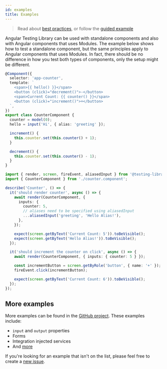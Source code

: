 ```yaml
---
id: examples
title: Examples
---
```


> Read about
> [best practices](https://timdeschryver.dev/blog/good-testing-practices-with-angular-testing-library),
> or follow the
> [guided example](https://timdeschryver.dev/blog/getting-the-most-value-out-of-your-angular-component-tests)

Angular Testing Library can be used with standalone components and also with Angular components that uses Modules.
The example below shows how to test a standalone component, but the same principles apply to Angular components that uses Modules.
In fact, there should be no difference in how you test both types of components, only the setup might be different.

```ts title="counter.component.ts"
@Component({
  selector: 'app-counter',
  template: `
    <span>{{ hello() }}</span>
    <button (click)="decrement()">-</button>
    <span>Current Count: {{ counter() }}</span>
    <button (click)="increment()">+</button>
  `,
})
export class CounterComponent {
  counter = model(0);
  hello = input('Hi', { alias: 'greeting' });

  increment() {
    this.counter.set(this.counter() + 1);
  }

  decrement() {
    this.counter.set(this.counter() - 1);
  }
}
```

```typescript title="counter.component.spec.ts"
import { render, screen, fireEvent, aliasedInput } from '@testing-library/angular';
import { CounterComponent } from './counter.component';

describe('Counter', () => {
  it('should render counter', async () => {
    await render(CounterComponent, {
      inputs: {
        counter: 5,
        // aliases need to be specified using aliasedInput
        ...aliasedInput('greeting', 'Hello Alias!'),
      },
    });

    expect(screen.getByText('Current Count: 5')).toBeVisible();
    expect(screen.getByText('Hello Alias!')).toBeVisible();
  });

  it('should increment the counter on click', async () => {
    await render(CounterComponent, { inputs: { counter: 5 } });

    const incrementButton = screen.getByRole('button', { name: '+' });
    fireEvent.click(incrementButton);

    expect(screen.getByText('Current Count: 6')).toBeVisible();
  });
});
```

## More examples

More examples can be found in the
[GitHub project](https://github.com/testing-library/angular-testing-library/tree/master/apps/example-app/src/app/examples).
These examples include:

- `input` and `output` properties
- Forms
- Integration injected services
- And
  [more](https://github.com/testing-library/angular-testing-library/tree/master/apps/example-app/src/app/examples)

If you're looking for an example that isn't on the list, please feel free to
create a
[new issue](https://github.com/testing-library/angular-testing-library/issues/new).
